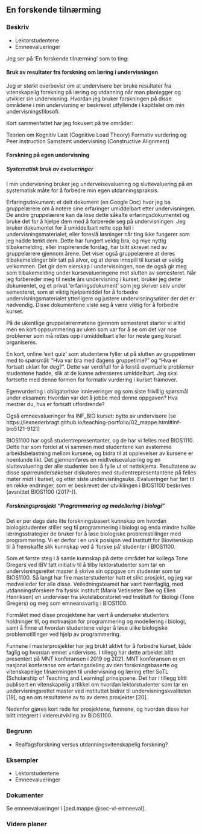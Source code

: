 ## En forskende tilnærming {.unnumbered}
<!-- Fra 2021: “I sin søknad viser Nederbragt til forskningslitteratur som grunnlag for hvordan mye av undervisningen er lagt opp. Det legges særlig vekt på aktiv studentdeltakelse og formative vurderinger fra studentene selv. Nederbragt viser til at det er foretatt avveininger til valget av metoder brukt i undervisningen. Kombinert med aktiv innhenting av evalueringer av undervisningen, både ved midtveis og slutt, samt ved hvert enkelt seminar, viser Nederbragt at det foreligger en forskende tilnærming til undervisningen. Det hele knyttes til ett emne som han aktivt har bidratt til å utvikle i ulike faser og ved bruk av forskjellige pedagogiske modeller.” -->


### Beskriv

<!-- Beskriv og reflekter over hvordan du har tatt i bruk forskning i din utdanningspraksis, både med hensyn til faglig innhold og pedagogisk metode. -->


* Lektorstudentene
* Emneevalueringer



Jeg ser på 'En forskende tilnærming' som to ting:

#### Bruk av resultater fra forskning om læring i undervisningen

Jeg er sterkt overbevist om at undervisere bør bruke resultater fra vitenskapelig forskning på læring og utdanning når man planlegger og utvikler sin undervisning. Hvordan jeg bruker forskningen på disse områdene i min undervisning er beskrevet utfyllende i kapittelet om min undervisningsfilosofi.

Kort sammenfattet har jeg fokusert på tre områder:

Teorien om Kognitiv Last (Cognitive Load Theory)
Formativ vurdering og Peer instruction
Samstemt undervisning (Constructive Alignment)



#### Forskning på egen undervisning

##### Systematisk bruk av evalueringer

I min undervisning bruker jeg underveisevaluering og sluttevaluering 
på en systematisk måte for å forbedre min egen utdanningspraksis.


Erfaringsdokument: et delt dokument (en Google Doc) hvor jeg ba gruppelærere om å notere sine erfaringer umiddelbart etter undervisningen. De andre gruppelærere kan da lese dette såkalte erfaringsdokumentet og bruke det for å hjelpe dem med å forberede seg på undervisningen. Jeg bruker dokumentet for å umiddelbart rette opp feil i undervisningsmaterialet, eller foreslå løsninger når ting ikke fungerer som jeg hadde tenkt dem. Dette har fungert veldig bra, og mye nyttig tilbakemelding, eller inspirerende forslag, har blitt skrevet ned av gruppelærere gjennom årene. Det viser også gruppelærere at deres tilbakemeldinger blir tatt på alvor, og at deres innspill til kurset er veldig velkommen. Det gir dem eierskap i undervisningen, noe de også gir meg som tilbakemelding under kursevalueringene mot slutten av semesteret.
Når jeg forbereder meg til neste års undervisning i kurset, bruker jeg dette dokumentet, og et privat ‘erfaringsdokument’ som jeg skriver selv under semesteret, som et viktig hjelpemiddel for å forbedre undervisningsmaterialet ytterligere og justere undervisningsøkter der det er nødvendig. Disse dokumentene viste seg å være viktig for å forbedre kurset.

På de ukentlige gruppelærermøtene gjennom semesteret starter vi alltid men en kort oppsummering av uken som var for å se om det var noe problemer som må rettes opp i umiddelbart eller for neste gang kurset organiseres.

En kort, online ‘exit quiz’ som studentene fyller ut på slutten av gruppetimen med to spørsmål: “Hva var bra med dagens gruppetime?” og “Hva er fortsatt uklart for deg?”. Dette var verdifull for å forstå eventuelle problemer studentene hadde, slik at de kunne adresseres umiddelbart. Jeg skal fortsette med denne formen for formativ vurdering i kurset framover.

Egenvurdering i obligatoriske innleveringer og som siste frivillig spørsmål under eksamen: 
Hvordan var det å jobbe med denne oppgaven?
Hva mestrer du, hva er fortsatt utfordrende?

Også emneevalueringer fra INF_BIO kurset: bytte av undervisere (se https://lexnederbragt.github.io/teaching-portfolio/02_mappe.html#inf-bio5121-9121)

BIOS1100 har også studentrepresentanter, og de har vi felles med BIOS1110. Dette har som fordel at vi sammen med studentene kan avstemme arbeidsbelastning mellom kursene, og bidra til at opplevelser av kursene er noenlunde likt. Det gjennomføres en midtveisevaluering og en sluttevaluering der alle studenter bes å fylle ut et nettskjema. Resultatene av disse spørreundersøkelser diskuteres med studentrepresentantene på felles møter midt i kurset, og etter siste undervisningsuke. Evalueringer har ført til en rekke endringer, som er beskrevet der utviklingen i BIOS1100 beskrives (avsnittet BIOS1100 (2017-)).



##### Forskningsprosjekt "Programmering og modellering i biologi"

Det er per dags dato lite forskningsbasert kunnskap om hvordan biologistudenter stiller seg til programmering i biologi og enda mindre hvilke læringsstrategier de bruker for å løse biologiske problemstillinger med programmering. Vi er derfor i en unik posisjon ved Institutt for Biovitenskap til å fremskaffe slik kunnskap ved å ‘forske på’ studenter i BIOS1100.

Som et første steg i å samle kunnskap på dette området har kollega Tone Gregers ved IBV tatt initiativ til å tilby lektorstudenter som tar en undervisningsrettet master å skrive sin oppgave om studenter som tar BIOS1100. Så langt har fire masterstudenter hatt et slikt prosjekt, og jeg var medveileder for alle disse. Veiledningsteamet har vært tverrfaglig, med utdanningsforskere fra fysisk institutt (Maria Vetleseter Bøe og Ellen Henriksen) en underviser fra skolelaboratoriet ved Institutt for Biologi (Tone Gregers) og meg som emneansvarlig i BIOS1100.

Formålet med disse prosjektene har vært å undersøke studenters holdninger til, og motivasjon for programmering og modellering i biologi, samt å finne ut hvordan studentene velger å løse ulike biologiske problemstillinger ved hjelp av programmering.

Funnene i masterprosjekter har jeg brukt aktivt for å forbedre kurset, både faglig og hvordan emnet undervises. I tillegg har dette arbeidet blitt presentert på MNT konferansen i 2019 og 2021. MNT konferansen er en nasjonal konferanse om erfaringsdeling av den forskningsbaserte og vitenskapelige tilnærmingen til undervisning og læring etter SoTL (Scholarship of Teaching and Learning) prinsippene. Det har i tillegg blitt publisert en vitenskapelig artikkel om hvordan lektorstudenter som tar en undervisningsrettet master ved instituttet bidrar til undervisningskvaliteten [19], og en om resultatene av to av deres prosjekter [20].

Nedenfor gjøres kort rede for prosjektene, funnene, og hvordan disse har blitt integrert i videreutvikling av BIOS1100.




### Begrunn

<!-- Begrunn hvorfor du har valgt denne forskningsbaserte tilnærmingen til utdanning. -->

* Realfagsforskning versus utdanningsvitenskapelig forskning?



### Eksempler

<!-- Gi eksempler på hvordan du forsker på egen utdanningspraksis og hvordan du har inkludert evalueringer og tilbakemeldinger fra studentene i utviklingen av din utdanningspraksis. -->

* Lektorstudentene
* Emneevalueringer


### Dokumenter

<!-- Dokumenter eventuelle priser eller annen anerkjennelse du har mottatt for dine bidrag til utdanningskvalitet. -->

Se emneevalueringer i [ped.mappe @sec-vl-emneeval].

### Videre planer

<!-- Beskriv og reflekter over konkrete planer for å videreutvikle din forskende tilnærming for å fremme utdanningskvalitet. -->